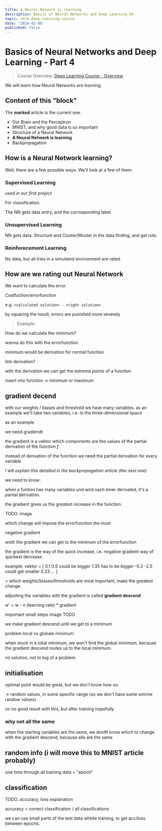 ```yaml
---
title: A Neural Network is learning
description: Basics of Neural Networks and Deep Learning 04
topic: tech-deep-learning-course
date: "2024-02-08"
published: false
---
```


# Basics of Neural Networks and Deep Learning - Part 4

> Course Overview: [Deep Learning Course - Overview](/blog/deep-learning-course)

We will *learn* how Neural Networks are *learning*.

## Content of this "block"
The **marked** article is the current one.

- Our Brain and the Perceptron
- MNIST, and why good data is so important
- Structure of a Neural Network
- **A Neural Network is learning**
- Backpropagation

## How is a Neural Network learning?

Well, there are a few possible ways.
We'll look at a few of them:

### Supervised Learning

*used in our first project*

For classification.

The NN gets data entry, and the corrseponding label.

### Unsupervised Learning

NN gets data. Structure and Cluster/Muster in the data finding, and get rule.

### Reinforecement Learning

No data, but all tries in a simulated environment are rated.


## How are we rating out Neural Network

We want to calculate the error.

Costfuction/errorfunction

e.g. `<calculated solution> - <right solution>`

by squaring the result, errors are punished more severely

> Example:
> 


How do we calculate the minimum?

wanna do this with the errorfunction

minimum would be derivation for normal function

link derivation?

with the derivation we can get the extreme points of a function

insert into function -> minimum or maximum

## gradient decend

with our weights / biases and threshold we have many variables.
as an example we'll take two variables, i.e. in the three-dimensional space

as an example

we need gradiendt

the gradient is a vektor which components are the values of the partial derivation of the function *f*.

instead of derivation of the function we need the partial derivation for every variable

*I will explain this detailed in the backpropagation article (the next one)*

we need to know:

when a funtion has many variables und wird nach einer derivated, it's a partial derivation.

the gradient gives us the greatest increase in the function.

TODO: image

which change will impove the errorfunction the most

negative gradient

woth the gradient we can get to the minimum of the errorfunction

the gradient is the way of the quick increase, i.e. negative gradient way of quickest decrease.

example: vektor = [
    0.1
    0.5 could be bigger
    1.35 has to be bigger
    -0.2
    -2.5 could get smaller
    0.23
    ...
]

= which weights/biases/thresholds are most important, make the greatest change.

adjusting the variables with the gradient is called **gradient descend**

w' = w - n (learning rate) * gradient

important small steps image TODO

we make gradient descend until we get to a minimum

problem local vs globale minimum

when stuck in a lokal minimum, we won't find the global minimum, because the gradient descend routes us to the local minimum.

no solution, not to big of a problem.

## initialisation

optimal point would be great, but we don't know how so:

-> random values, in some specific range (so we don't have some extrme randow values)

oc no good result with this, but after training hopefully

### why not all the same

when the starting variables are the same, we don#t know which to change with the gradient descend, because alle are the same

## random info (i will move this to MNIST article probably)

one time through all training data = "epoch"


## classification
TODO: accuracy, loss explanation

accuracy = correct classification / all classifications

we can use small parts of the test data whhile training, to get acc/loss between epochs.